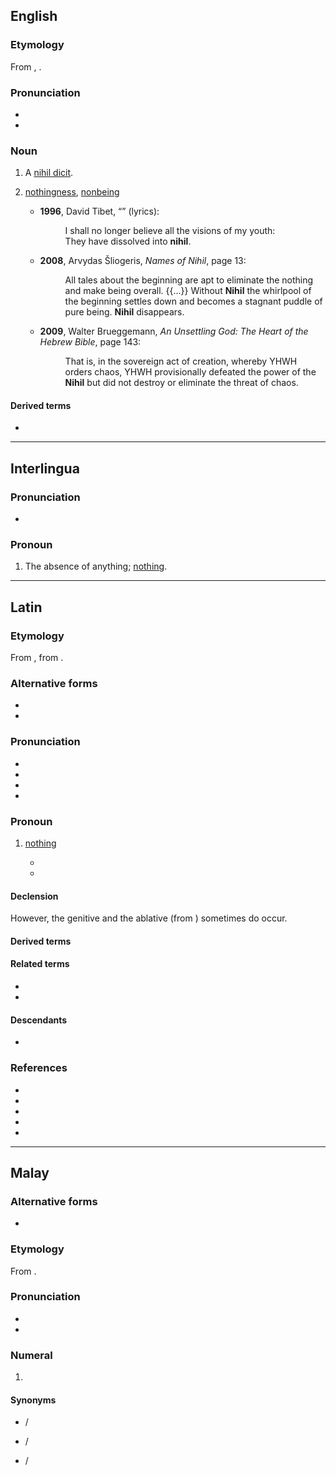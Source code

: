 ==English==

===Etymology===
From {{bor|en|la|nihil}}, {{m|la|nil}}.

===Pronunciation===
* {{IPA|en|/ˈni.hɪl/|/ˈniː.hɪl/|/ˈnaɪ.əl/}}
* {{rhymes|en|aɪəl|s=2}}

===Noun===
{{en-noun|~}}

# {{lb|en|countable|legal}} A [[nihil dicit]].
# {{lb|en|uncountable|chiefly|philosophy}} [[nothingness]], [[nonbeing]]
#* '''1996''', David Tibet, “{{w|The Starres Are Marching Sadly Home (Theinmostlightthirdandfinal)}}” (lyrics):
#*: I shall no longer believe all the visions of my youth:<br>They have dissolved into '''nihil'''.
#* '''2008''', Arvydas Šliogeris, ''Names of Nihil'', page 13:
#*: All tales about the beginning are apt to eliminate the nothing and make being overall. {{...}} Without '''Nihil''' the whirlpool of the beginning settles down and becomes a stagnant puddle of pure being. '''Nihil''' disappears.
#* '''2009''', Walter Brueggemann, ''An Unsettling God: The Heart of the Hebrew Bible'', page 143:
#*: That is, in the sovereign act of creation, whereby YHWH orders chaos, YHWH provisionally defeated the power of the '''Nihil''' but did not destroy or eliminate the threat of chaos.

====Derived terms====
* {{l|en|nihilhood}}

----

==Interlingua==

===Pronunciation===
* {{IPA|ia|/ˈnihil/}}

===Pronoun===
{{head|ia|pronoun}}

# {{lb|ia|indefinite}} The absence of anything; [[nothing]].

----

==Latin==

===Etymology===
From {{m|la|nihilum}}, from {{prefix|la|ne|t1=not|hīlum|t2=the least bit}}.

===Alternative forms===
* {{alter|la|nil}}
* {{alter|la|nichil||Late & Medieval}}

===Pronunciation===
* {{la-IPA|eccl=0}}
* {{audio|la|la-cls-nihil.ogg|Audio (Classical)}}
* {{la-IPA|nīl|eccl=0}}
* {{la-IPA|nichil|cl=0}}

===Pronoun===
{{la-noun|nihil<indecl>|g=n}}

# {{lb|la|indefinite}} [[nothing]]
#* {{Q|la|Terence|Heauton Timorumenos|1|77|quote=Homo sum, humani '''nihil''' a me alienum puto.|trans=I am a man, I consider '''nothing''' that is human alien to me.}}
#* {{Q|la|Cicero|Catiline|Oratio in Catilinam Prima in Senatu Habita|8|quote='''Nihil''' agis, '''nihil''' moliris, '''nihil''' cogitas quod non ego non modo audiam sed etiam videam planeque sentiam.|trans=You do '''nothing''', you plan '''nothing''', you think of '''nothing''' which I not only do not hear, but which I do not see and know every particular of.}}
#: {{ux|la|inline=1|'''Nīl'''·ne in mentem·st?|t=Can'''not''' you think of '''anything'''?}}
#: {{ux|la|inline=1|'''Nihil''' est.|t=It's '''nothing'''/It '''doesn't matter'''.}}
#: {{ux|la|inline=1|'''Nihil''' sub sōle novum.|t='''Nothing''' new under the sun {{q|proverb}}.}}

====Declension====
{{la-ndecl|nihil<indecl>}} However, the genitive {{l|la|nihilī}} and the ablative {{l|la|nihilō}} (from {{l|la|nihilum}}) sometimes do occur.

====Derived terms====
{{der4|la|
| adnihilō
| nihil album
| nihil debet
| nihil dicit
| nonnihil
| nihildum
| nihilōminus
}}

====Related terms====
* {{l|la|adnihilātiō}}
* {{l|la|adnihilātor}}

====Descendants====
* {{desc|pt|nicles}}

===References===
* {{R:L&S}}
* {{R:Elementary Lewis}}
* {{R:du Cange}}
* {{R:Gaffiot}}
* {{R:M&A}}

----

==Malay==
{{cardinalbox|ms||0|1||satu}}

===Alternative forms===
* {{l|ms|نيهيل|sc=Arab}}

===Etymology===
From {{uder|ms|la|nihil}}.

===Pronunciation===
* {{IPA|ms|/nihel/}}
* {{rhymes|ms|hel|el}}

===Numeral===
{{head|ms|numeral|Jawi spelling|نيهيل}}

# {{cln|ms|cardinal numbers}} {{l|en|zero}}

====Synonyms====
* {{l|ms|kosong}} / {{l|ms|کوسوڠ|sc=Arab}}
* {{l|ms|sifar}} / {{l|ms|صفر|sc=Arab}}
* {{l|ms|nol}} / {{l|ms|نول|sc=Arab}}